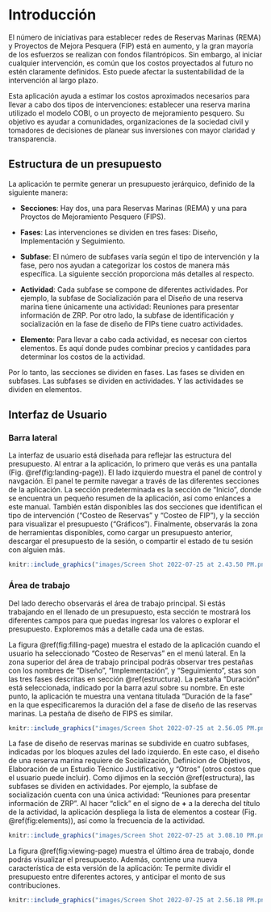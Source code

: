 # Introducción {#intro}

El número de iniciativas para establecer redes de Reservas Marinas (REMA) y Proyectos de Mejora Pesquera (FIP) está en aumento, y la gran mayoría de los esfuerzos se realizan con fondos filantrópicos. Sin embargo, al iniciar cualquier intervención, es común que los costos proyectados al futuro no estén claramente definidos. Esto puede afectar la sustentabilidad de la intervención al largo plazo.

Esta aplicación ayuda a estimar los costos aproximados necesarios para llevar a cabo dos tipos de intervenciones: establecer una reserva marina utilizado el modelo COBI, o un proyecto de mejoramiento pesquero. Su objetivo es ayudar a comunidades, organizaciones de la sociedad civil y tomadores de decisiones de planear sus inversiones con mayor claridad y transparencia.

## Estructura de un presupuesto {#estructura}

La aplicación te permite generar un presupuesto jerárquico, definido de la siguiente manera:

- **Secciones**: Hay dos, una para Reservas Marinas (REMA) y una para Proyctos de Mejoramiento Pesquero (FIPS).

- **Fases**: Las intervenciones se dividen en tres fases: Diseño, Implementación y Seguimiento.

- **Subfase**: El número de subfases varía según el tipo de intervención y la fase, pero nos ayudan a categorizar los costos de manera más específica. La siguiente sección proporciona más detalles al respecto.

- **Actividad**: Cada subfase se compone de diferentes actividades. Por ejemplo, la subfase de Socialización para el Diseño de una reserva marina tiene únicamente una actividad: Reuniones para presentar información de ZRP. Por otro lado, la subfase de identificación y socialización en la fase de diseño de FIPs tiene cuatro actividades.

- **Elemento**: Para llevar a cabo cada actividad, es necesar con ciertos elementos. Es aquí donde pudes combinar precios y cantidades para determinar los costos de la actividad.

Por lo tanto, las secciones se dividen en fases. Las fases se dividen en subfases. Las subfases se dividen en actividades. Y las actividades se dividen en elementos.

## Interfaz de Usuario

### Barra lateral

La interfaz de usuario está diseñada para reflejar las estructura del presupuesto. Al entrar a la aplicación, lo primero que verás es una pantalla (Fig. \@ref(fig:landing-page)). El lado izquierdo muestra el panel de control y navgación. El panel te permite navegar a través de las diferentes secciones de la aplicación. La sección predeterminada es la sección de "Inicio", donde se encuentra un pequeño resumen de la aplicación, así como enlances a este manual. También están disponibles las dos secciones que identifican el tipo de intervención ("Costeo de Reservas" y "Costeo de FIP"), y la sección para visualizar el presupuesto ("Gráficos"). Finalmente, observarás la zona de herramientas disponibles, como cargar un presupuesto anterior, descargar el presupuesto de la sesión, o compartir el estado de tu sesión con alguien más.

```r
knitr::include_graphics("images/Screen Shot 2022-07-25 at 2.43.50 PM.png")
```

### Área de trabajo

Del lado derecho observarás el área de trabajo principal. Si estás trabajando en el llenado de un presupuesto, esta sección te mostrará los diferentes campos para que puedas ingresar los valores o explorar el presupuesto. Exploremos más a detalle cada una de estas.

La figura \@ref(fig:filling-page) muestra el estado de la aplicación cuando el usuario ha seleccionado "Costeo de Reservas" en el menú lateral. En la zona superior del área de trabajo principal podrás observar tres pestañas con los nombres de "Diseño", "Implementación", y "Seguimiento", stas son las tres fases descritas en sección \@ref(estructura). La pestaña "Duración" está seleccionada, indicado por la barra azul sobre su nombre. En este punto, la aplicación te muestra una ventana titulada "Duración de la fase" en la que especificaremos la duración del a fase de diseño de las reservas marinas. La pestaña de diseño de FIPS es similar.

```r
knitr::include_graphics("images/Screen Shot 2022-07-25 at 2.56.05 PM.png")
```

La fase de diseño de reservas marinas se subdivide en cuatro subfases, indicadas por los bloques azules del lado izquierdo. En este caso, el diseño de una reserva marina requiere de Socialización, Definicion de Objetivos, Elaboración de un Estudio Técnico Justificativo, y "Otros" (otros costos que el usuario puede incluir). Como dijimos en la sección \@ref(estructura), las subfases se dividen en actividades. Por ejemplo, la subfase de socialización cuenta con una única actividad: "Reuniones para presentar información de ZRP". Al hacer "click" en el signo de **+** a la derecha del título de la actividad, la aplicación despliega la lista de elementos a costear (Fig. \@ref(fig:elements)), así como la frecuencia de la actividad.

```r
knitr::include_graphics("images/Screen Shot 2022-07-25 at 3.08.10 PM.png")
```

La figura \@ref(fig:viewing-page) muestra el último área de trabajo, donde podrás visualizar el presupuesto. Además, contiene una nueva característica de esta versión de la aplicación: Te permite dividir el presupuesto entre diferentes actores, y anticipar el monto de sus contribuciones.

```r
knitr::include_graphics("images/Screen Shot 2022-07-25 at 2.56.18 PM.png")
```


